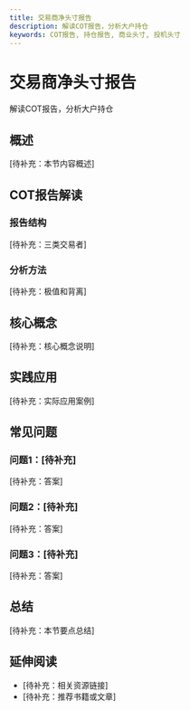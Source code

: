 ```yaml
---
title: 交易商净头寸报告
description: 解读COT报告，分析大户持仓
keywords: COT报告, 持仓报告, 商业头寸, 投机头寸
---
```


# 交易商净头寸报告

解读COT报告，分析大户持仓

## 概述

[待补充：本节内容概述]

## COT报告解读

### 报告结构
[待补充：三类交易者]

### 分析方法
[待补充：极值和背离]

## 核心概念

[待补充：核心概念说明]

## 实践应用

[待补充：实际应用案例]

## 常见问题

### 问题1：[待补充]
[待补充：答案]

### 问题2：[待补充]
[待补充：答案]

### 问题3：[待补充]
[待补充：答案]

## 总结

[待补充：本节要点总结]

## 延伸阅读

- [待补充：相关资源链接]
- [待补充：推荐书籍或文章]
